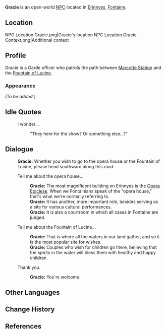 {{Character Infobox
|type             = Open-World NPC
|image            = NPC Gracie.png
|realname         = <!-- Optional, if different from in-game name -->
|deceased         = <!-- Past (for deceased prior to events of the game) or free response -->
|region           = Fontaine
|location         = Fontaine
|affiliation      = Garde
|affiliation2     = Maison Gardiennage
|title            = Member of the Gardes

|ancestry         = <!-- Clan/family -->
|father           = 
|mother           = 
|spouse           = 
|sibling          = 
|child            = 
|relative         = 

|voiceEN          = 
|voiceCN          = 
|voiceJP          = 
|voiceKR          = 
|dialoguereward   = 
}}
'''Gracie''' is an open-world [[NPC]] located in [[Erinnyes]], [[Fontaine]].

==Location==
<gallery>
NPC Location Gracie.png|Gracie's location
NPC Location Gracie Context.png|Additional context
</gallery>

==Profile==
Gracie is a Garde officer who patrols the path between [[Marcotte Station]] and the [[Fountain of Lucine]].

===Appearance===
''(To be added.)''
<!--
==Quests and Events==
{{Quests and Events}}
-->
==Idle Quotes==
{{Dialogue Start}}
: {{DIcon|Idle}} I wonder...
:: {{A|VO Gracie 01.ogg}} "They here for the show? Or something else...?"
{{Dialogue End}}

==Dialogue==
{{Dialogue Start}}
:'''Gracie:''' Whether you wish to go to the opera house or the Fountain of Lucine, please head southward along this road.
:{{DIcon}} Tell me about the opera house...
::'''Gracie:''' The most magnificent building on Erinnyes is the [[Opera Epiclese]]. When we Fontainians speak of the "opera house," that's what we're normally referring to.
::'''Gracie:''' It has another, more important role, besides serving as a site for various cultural performances.
::'''Gracie:''' It is also a courtroom in which all cases in Fontaine are judged.
:{{DIcon}} Tell me about the Fountain of Lucine...
::'''Gracie:''' That is where all the waters in our land gather, and so it is the most popular site for wishes.
::'''Gracie:''' Couples who wish for children go there, believing that the spirits in the water will bless them with healthy and happy children.
:{{DIcon}} Thank you.
::'''Gracie:''' You're welcome.
{{Dialogue End}}
<!--
==Event Dialogue==
===Event Name===
{{Dialogue Start}}
:'''{{subst:PAGENAME}}:'''
{{Dialogue End}}
-->
==Other Languages==
{{Other Languages|default_hidden=1
|en      = Gracie
|zhs     = 格莱丝
|zhs_rm  = Géláisī
|zht     = 格萊絲
|zht_rm  = Géláisī
|ja      = グラース
|ja_rm   = Guraasu
|ko      = 그라스
|es      = Gracie
|fr      = Gracie
|ru      = Грейси
|th      = Gracie
|vi      = Gracie
|de      = Gracie
|id      = Gracie
|pt      = Gracie
|tr      = Gracie
|it      = Gracie
}}

==Change History==
{{Change History|4.0}}

==References==
{{Reflist}}